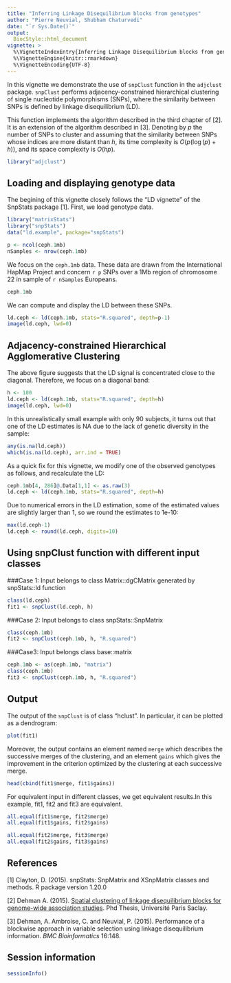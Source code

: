 ```yaml
---
title: "Inferring Linkage Disequilibrium blocks from genotypes"
author: "Pierre Neuvial, Shubham Chaturvedi"
date: "`r Sys.Date()`"
output: 
  BiocStyle::html_document
vignette: >
  %\VignetteIndexEntry{Inferring Linkage Disequilibrium blocks from genotypes}
  %\VignetteEngine{knitr::rmarkdown}
  %\VignetteEncoding{UTF-8}
---
```


In this vignette we demonstrate the use of `snpClust` function in the `adjclust` package. `snpClust` performs adjacency-constrained hierarchical clustering of single nucleotide polymorphisms (SNPs), where the similarity between SNPs is defined by linkage disequilibrium (LD).

This function implements the algorithm described in the third chapter of [2]. It is an extension of the algorithm described in [3]. Denoting by $p$ the number of SNPs to cluster and assuming that the similarity between SNPs whose indices are more distant than $h$, its time complexity is $O(p (\log(p) + h))$, and its space complexity is $O(hp)$.

```r
library("adjclust")
```

## Loading and displaying genotype data

The begining of this vignette closely follows the "LD vignette" of the SnpStats package [1]. First, we load genotype data.

```r
library("matrixStats")
library("snpStats")
data("ld.example", package="snpStats")
```

```r
p <- ncol(ceph.1mb)
nSamples <- nrow(ceph.1mb)
```

We focus on the `ceph.1mb` data. These data are drawn from the International HapMap Project and concern `r p` SNPs over a 1Mb region of chromosome 22 in sample of `r nSamples` Europeans.

```r
ceph.1mb
```

We can compute and display the LD between these SNPs.

```r
ld.ceph <- ld(ceph.1mb, stats="R.squared", depth=p-1)
image(ld.ceph, lwd=0)
```

## Adjacency-constrained Hierarchical Agglomerative Clustering

The above figure suggests that the LD signal is concentrated close to the diagonal. Therefore, we focus on a diagonal band:

```r
h <- 100
ld.ceph <- ld(ceph.1mb, stats="R.squared", depth=h)
image(ld.ceph, lwd=0)
```

In this unrealistically small example with only 90 subjects, it turns out that one of the LD estimates is NA due to the lack of genetic diversity in the sample:

```r
any(is.na(ld.ceph))
which(is.na(ld.ceph), arr.ind = TRUE)
```

As a quick fix for this vignette, we modify one of the observed genotypes as follows, and recalculate the LD:

```r
ceph.1mb[4, 286]@.Data[1,1] <- as.raw(3)
ld.ceph <- ld(ceph.1mb, stats="R.squared", depth=h)
```

Due to numerical errors in the LD estimation, some of the estimated values are slightly larger than 1, so we round the estimates to 1e-10:

```r
max(ld.ceph-1)
ld.ceph <- round(ld.ceph, digits=10)
```


## Using snpClust function with different input classes

###Case 1: Input belongs to class Matrix::dgCMatrix generated by snpStats::ld function
```r
class(ld.ceph)
fit1 <- snpClust(ld.ceph, h)
```

###Case 2: Input belongs to class snpStats::SnpMatrix

```r
class(ceph.1mb)
fit2 <- snpClust(ceph.1mb, h, "R.squared")
```

###Case3: Input belongs class base::matrix

```r
ceph.1mb <- as(ceph.1mb, "matrix")
class(ceph.1mb)
fit3 <- snpClust(ceph.1mb, h, "R.squared")
```

## Output

The output of the `snpClust` is of class "hclust". In particular, it can be plotted as a dendrogram:

```r
plot(fit1)
```


Moreover, the output contains an element named `merge` which describes the successive merges of the clustering, and an element `gains` which gives the improvement in the criterion optimized by the clustering at each successive merge.

```r
head(cbind(fit1$merge, fit1$gains))
```



For equivalent input in different classes, we get equivalent results.In this example, fit1, fit2 and fit3 are equivalent.

```r
all.equal(fit1$merge, fit2$merge)
all.equal(fit1$gains, fit2$gains)

all.equal(fit2$merge, fit3$merge)
all.equal(fit2$gains, fit3$gains)
```

## References

[1] Clayton, D. (2015). snpStats: SnpMatrix and XSnpMatrix classes and methods. R package version 1.20.0

[2] Dehman A. (2015). [Spatial clustering of linkage disequilibrium blocks for genome-wide association studies](https://tel.archives-ouvertes.fr/tel-01288568/). Phd Thesis, Université Paris Saclay.

[3] Dehman, A. Ambroise, C. and Neuvial, P. (2015). Performance of a blockwise approach in variable selection using linkage disequilibrium information. *BMC Bioinformatics* 16:148.

## Session information

```r
sessionInfo()
```
